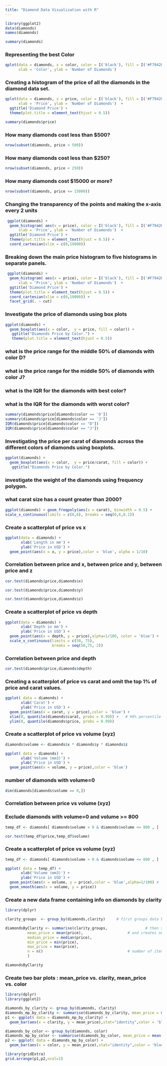 ```yaml
---
title: "Diamond Data Visualization with R"
---
```

```r

library(ggplot2)
data(diamonds)
names(diamonds)
```

```r
summary(diamonds)
```
### Representing the best Color
```r
qplot(data = diamonds, x = color, color = I('black'), fill = I('#F79420'),
      xlab = 'Color', ylab = 'Number of Diamonds')
```
### Creating a histogram of the price of all the diamonds in the diamond data set.
```r
qplot(data = diamonds, x = price, color = I('black'), fill = I('#F79420'), 
      xlab = 'Price', ylab = 'Number of Diamonds')  +
  ggtitle('Diamond Price') + 
  theme(plot.title = element_text(hjust = 0.5))
```
```r
summary(diamonds$price)
```
### How many diamonds cost less than $500?
```r
nrow(subset(diamonds, price < 500))
```
### How many diamonds cost less than $250?
```r
nrow(subset(diamonds, price < 250))
```
### How many diamonds cost $15000 or more?
```r
nrow(subset(diamonds, price <= 15000))
```
### Changing the transparency of the points and making the x-axis every 2 units
```r
 ggplot(diamonds) +
  geom_histogram( aes(x = price), color = I('black'), fill = I('#F79420'), 
      xlab = 'Price', ylab = 'Number of Diamonds')  +
  ggtitle('Diamond Price') + 
  theme(plot.title = element_text(hjust = 0.5)) +
  coord_cartesian(xlim = c(0,19000))
```

### Breaking down the main price histogram to five histograms in separate panels.
```r
 ggplot(diamonds) +
  geom_histogram( aes(x = price), color = I('black'), fill = I('#F79420'), 
      xlab = 'Price', ylab = 'Number of Diamonds')  +
  ggtitle('Diamond Price') + 
  theme(plot.title = element_text(hjust = 0.5)) +
  coord_cartesian(xlim = c(0,19000)) +
  facet_grid(. ~ cut)
```

### Investigate the price of diamonds using box plots

```r
ggplot(diamonds) +
  geom_boxplot(aes(x = color,  y = price, fill = color)) +
   ggtitle("Diamonds Price by Color.") +
   theme(plot.title = element_text(hjust = 0.5))
```

### what is the price range for the middle 50% of diamonds with color D?
### what is the price range for the middle 50% of diamonds with color J?
### what is the IQR for the diamonds with best color?
### what is the IQR for the diamonds with worst color?

```r
summary(diamonds$price[diamonds$color == 'D'])
summary(diamonds$price[diamonds$color == 'J'])
IQR(diamonds$price[diamonds$color == "D"])
IQR(diamonds$price[diamonds$color == "J"])
```

### Investigating the price per carat of diamonds across the different colors of diamonds using boxplots.

```r
ggplot(diamonds) + 
  geom_boxplot(aes(x = color,  y = price/carat, fill = color)) +
   ggtitle("Diamonds Price by Color.")

```
### investigate the weight of the diamonds using frequency polygon.
### what carat size has a count greater than 2000?

```r

ggplot(diamonds) + geom_freqpoly(aes(x = carat), binwidth = 0.5) +
scale_x_continuous(limits = c(0,6), breaks = seq(0,6,0.1))


```

### Create a scatterplot of price vs x
```r
ggplot(data = diamonds) +
       xlab('Length in mm') +
       ylab('Price in USD') + 
  geom_point(aes(x = x, y = price),color = 'blue', alpha = 1/10)
```

### Correlation between price and x, between price and y, between price and z
```r
cor.test(diamonds$price,diamonds$x)
```

```r
cor.test(diamonds$price,diamonds$y) 
```

```r
cor.test(diamonds$price,diamonds$z)
```

### Create a scatterplot of price vs depth

```r
ggplot(data = diamonds) +
       xlab('Depth in mm') +
       ylab('Price in USD') + 
  geom_point(aes(x = depth, y = price),alpha=1/100, color = 'blue') +
  scale_x_continuous(limits = c(50, 75),
                     breaks = seq(50,75, 2))
```
### Correlation between price and depth
```r
cor.test(diamonds$price,diamonds$depth)
```

### Creating a scatterplot of price vs carat and omit the top 1% of price and carat values.

```r
ggplot( data = diamonds) +
       xlab('Carat') +
       ylab('Price in USD') + 
  geom_point(aes(x = carat, y = price),color = 'blue') +
  xlim(0, quantile(diamonds$carat, probs = 0.99)) +   # 99% percentile on x variable
  ylim(0, quantile(diamonds$price, probs = 0.99))
```

### Create a scatterplot of price vs volume (xyz)

```r
diamonds$volume <- diamonds$x * diamonds$y * diamonds$z

ggplot( data = diamonds) +
       xlab('Volume (mm3)') +
       ylab('Price in USD') + 
  geom_point(aes(x = volume, y = price),color = 'blue') 
```

### number of diamonds with volume=0

```r
dim(diamonds[diamonds$volume == 0,])
```

### Correlation between price vs volume (xyz)
### Exclude diamonds with volume=0 and volume >= 800

```r
temp_df <- diamonds[ diamonds$volume > 0 & diamonds$volume <= 800 , ]

cor.test(temp_df$price,temp_df$volume)
```

### Create a scatterplot of price vs volume (xyz)
```r
temp_df <- diamonds[ diamonds$volume > 0 & diamonds$volume <= 800 , ]

ggplot( data = temp_df) +
       xlab('Volume (mm3)') +
       ylab('Price in USD') + 
  geom_point(aes(x = volume, y = price),color = 'blue',alpha=1/100) +
  geom_smooth(aes(x = volume, y = price))
```
### Create a new data frame containing info on diamonds by clarity

```r
library(dplyr)

clarity_groups  <- group_by(diamonds,clarity)     # first groups data by clarity

diamondsByClarity <- summarise(clarity_groups,                 # then summarizes
          mean_price = mean(price),                    # and creates new variables
          median_price = median(price),
          min_price = min(price),
          max_price = max(price),
          n = n()                                      # number of items in each group
          )

diamondsByClarity
```
### Create two bar plots : mean_price vs. clarity, mean_price vs. color

```r
library(dplyr)
library(ggplot2)

diamonds_by_clarity <- group_by(diamonds, clarity)
diamonds_mp_by_clarity <- summarise(diamonds_by_clarity, mean_price = mean(price))
p1 <- ggplot( data = diamonds_mp_by_clarity) +
  geom_bar(aes(x = clarity, y = mean_price),stat="identity",color = 'black', fill = 'orange')

diamonds_by_color <- group_by(diamonds, color)
diamonds_mp_by_color <- summarise(diamonds_by_color, mean_price = mean(price))
p2 <- ggplot( data = diamonds_mp_by_color) +
  geom_bar(aes(x = color, y = mean_price),stat="identity",color = 'black',fill = 'blue')

library(gridExtra)
grid.arrange(p1,p2,ncol=1)
```


